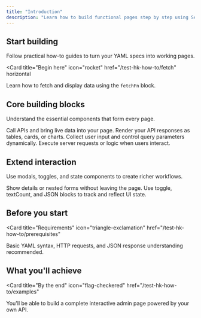 ```yaml
---
title: "Introduction"
description: "Learn how to build functional pages step by step using Select"
---
```


## Start building

Follow practical how-to guides to turn your YAML specs into working pages.

<Card
  title="Begin here"
  icon="rocket"
  href="/test-hk-how-to/fetch"
  horizontal
>
  Learn how to fetch and display data using the `fetchFn` block.
</Card>

## Core building blocks

Understand the essential components that form every page.

<Columns cols={2}>
  <Card
    title="Fetch data"
    icon="network-wired"
    href="/test-hk-how-to/fetch"
  >
    Call APIs and bring live data into your page.
  </Card>
  <Card
    title="Display data"
    icon="table"
    href="/test-hk-how-to/display"
  >
    Render your API responses as tables, cards, or charts.
  </Card>
  <Card
    title="Add filters and forms"
    icon="filter"
    href="/test-hk-how-to/form"
  >
    Collect user input and control query parameters dynamically.
  </Card>
  <Card
    title="Trigger actions"
    icon="bolt"
    href="/test-hk-how-to/action"
  >
    Execute server requests or logic when users interact.
  </Card>
</Columns>

## Extend interaction

Use modals, toggles, and state components to create richer workflows.

<Columns cols={2}>
  <Card
    title="Open modals"
    icon="window-restore"
    href="/test-hk-how-to/modal"
  >
    Show details or nested forms without leaving the page.
  </Card>
  <Card
    title="Manage state"
    icon="toggle-on"
    href="/test-hk-how-to/state"
  >
    Use toggle, textCount, and JSON blocks to track and reflect UI state.
  </Card>
</Columns>

## Before you start

<Card
  title="Requirements"
  icon="triangle-exclamation"
  href="/test-hk-how-to/prerequisites"
>
  Basic YAML syntax, HTTP requests, and JSON response understanding recommended.
</Card>

## What you'll achieve

<Card
  title="By the end"
  icon="flag-checkered"
  href="/test-hk-how-to/examples"
>
  You'll be able to build a complete interactive admin page powered by your own API.
</Card>